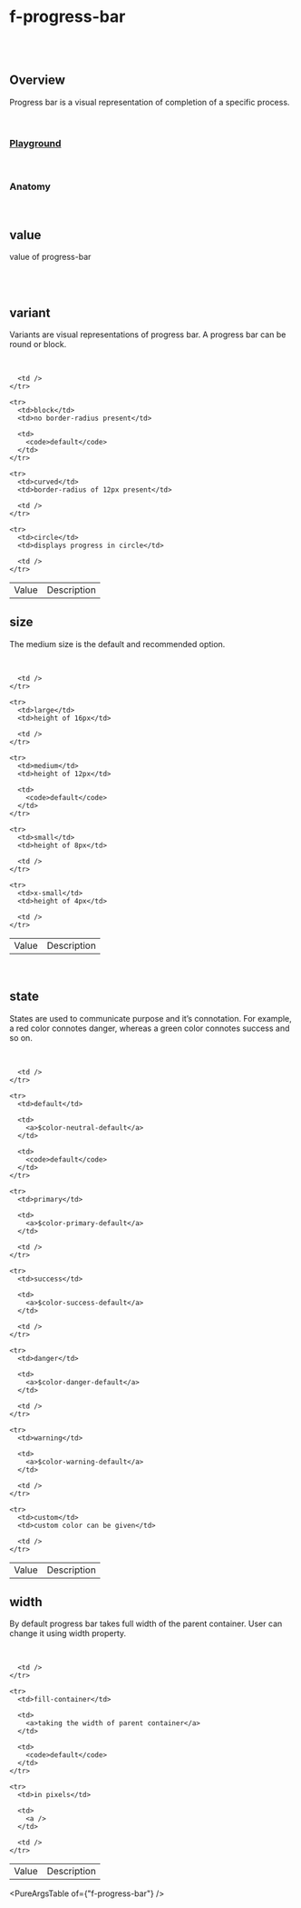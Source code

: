 
<Meta of={FProgressBarStories} />

# f-progress-bar

<br />

<br />

## Overview

<f-divider />

Progress bar is a visual representation of completion of a specific process.

<br />

### [Playground](/story/components-f-progress-bar--playground)

<Canvas>
	<Story of={FProgressBarStories.Playground} />
</Canvas>

<br />

### Anatomy

<f-divider />

<Story of={FProgressBarStories.Anatomy} />

<br />

## value

<f-divider />

value of progress-bar

<br />

<Canvas>
	<Story of={FProgressBarStories.Value} />
</Canvas>

<br />

## variant

<f-divider />

Variants are visual representations of progress bar. A progress bar can be round or block.

<br />

<Canvas>
	<Story of={FProgressBarStories.Variant} />
</Canvas>

<table className="custom-table">
  <tbody>
    <tr>
      <td>Value</td>
      <td>Description</td>

      <td />
    </tr>

    <tr>
      <td>block</td>
      <td>no border-radius present</td>

      <td>
        <code>default</code>
      </td>
    </tr>

    <tr>
      <td>curved</td>
      <td>border-radius of 12px present</td>

      <td />
    </tr>

    <tr>
      <td>circle</td>
      <td>displays progress in circle</td>

      <td />
    </tr>

  </tbody>
</table>

## size

<f-divider />

The medium size is the default and recommended option.

<br />

<Canvas>
	<Story of={FProgressBarStories.Size} />
</Canvas>

<table className="custom-table">
  <tbody>
    <tr>
      <td>Value</td>
      <td>Description</td>

      <td />
    </tr>

    <tr>
      <td>large</td>
      <td>height of 16px</td>

      <td />
    </tr>

    <tr>
      <td>medium</td>
      <td>height of 12px</td>

      <td>
        <code>default</code>
      </td>
    </tr>

    <tr>
      <td>small</td>
      <td>height of 8px</td>

      <td />
    </tr>

    <tr>
      <td>x-small</td>
      <td>height of 4px</td>

      <td />
    </tr>

  </tbody>
</table>

<br />

## state

<f-divider />

States are used to communicate purpose and it’s connotation. For example, a red color connotes danger, whereas a green color connotes success and so on.

<br />

<Canvas>
	<Story of={FProgressBarStories.State} />
</Canvas>

<table className="custom-table">
  <tbody>
    <tr>
      <td>Value</td>
      <td>Description</td>

      <td />
    </tr>

    <tr>
      <td>default</td>

      <td>
        <a>$color-neutral-default</a>
      </td>

      <td>
        <code>default</code>
      </td>
    </tr>

    <tr>
      <td>primary</td>

      <td>
        <a>$color-primary-default</a>
      </td>

      <td />
    </tr>

    <tr>
      <td>success</td>

      <td>
        <a>$color-success-default</a>
      </td>

      <td />
    </tr>

    <tr>
      <td>danger</td>

      <td>
        <a>$color-danger-default</a>
      </td>

      <td />
    </tr>

    <tr>
      <td>warning</td>

      <td>
        <a>$color-warning-default</a>
      </td>

      <td />
    </tr>

    <tr>
      <td>custom</td>
      <td>custom color can be given</td>

      <td />
    </tr>

  </tbody>
</table>

## width

<f-divider />

By default progress bar takes full width of the parent container. User can change it using width property.

<br />

<Canvas>
	<Story of={FProgressBarStories.Width} />
</Canvas>

<table className="custom-table">
  <tbody>
    <tr>
      <td>Value</td>
      <td>Description</td>

      <td />
    </tr>

    <tr>
      <td>fill-container</td>

      <td>
        <a>taking the width of parent container</a>
      </td>

      <td>
        <code>default</code>
      </td>
    </tr>

    <tr>
      <td>in pixels</td>

      <td>
        <a />
      </td>

      <td />
    </tr>

  </tbody>
</table>

<PureArgsTable of={"f-progress-bar"} />
